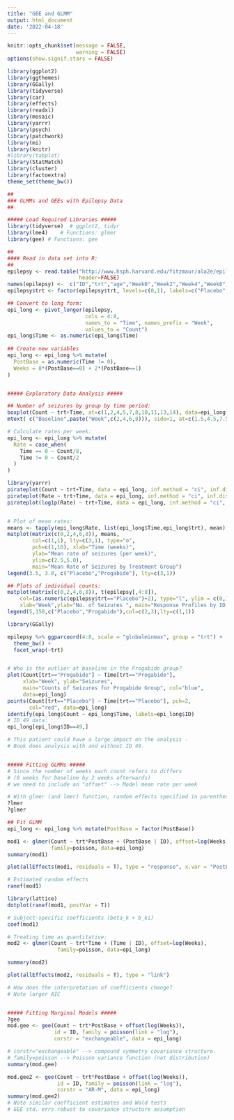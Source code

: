 ```yaml
---
title: "GEE and GLMM"
output: html_document
date: '2022-04-18'
---
```


```r
knitr::opts_chunk$set(message = FALSE,
                      warning = FALSE)
options(show.signif.stars = FALSE)

library(ggplot2)
library(ggthemes)
library(GGally)
library(tidyverse)
library(car)
library(effects)
library(readxl)
library(mosaic)
library(yarrr)
library(psych)
library(patchwork)
library(mi)
library(knitr)
#library(tabplot)
library(StatMatch)
library(cluster)
library(factoextra)
theme_set(theme_bw()) 
```


```r

##
### GLMMs and GEEs with Epilepsy Data
##

##### Load Required Libraries #####
library(tidyverse)  # ggplot2, tidyr
library(lme4)    # Functions: glmer
library(gee) # Functions: gee

##
#### Read in data set into R:
##
epilepsy <- read.table("http://www.hsph.harvard.edu/fitzmaur/ala2e/epilepsy.dat", 
                       header=FALSE)
names(epilepsy) <-	c("ID","trt","age","Week0","Week2","Week4","Week6","Week8")
epilepsy$trt <- factor(epilepsy$trt, levels=c(0,1), labels=c("Placebo","Progabide"))

## Convert to long form:
epi_long <- pivot_longer(epilepsy,
                         cols = 4:8,
                         names_to = "Time", names_prefix = "Week",
                         values_to = "Count")
epi_long$Time <- as.numeric(epi_long$Time)
  
## Create new variables
epi_long <- epi_long %>% mutate(
  PostBase = as.numeric(Time != 0),
  Weeks = 8*(PostBase==0) + 2*(PostBase==1)
)


##### Exploratory Data Analysis #####

## Number of seizures by group by time period:
boxplot(Count ~ trt+Time, at=c(1,2,4,5,7,8,10,11,13,14), data=epi_long, col=c("red","blue"), ylab="Number of Seizures", xlab="", names=rep(c("Plac","Prog"),5), main="Number of Seizures by Group and Week")
mtext( c("Baseline",paste("Week",c(2,4,6,8))), side=1, at=c(1.5,4.5,7.5,10.5,13.5), line=3 )

# Calculate rates per week:
epi_long <- epi_long %>% mutate(
  Rate = case_when(
    Time == 0 ~ Count/8,
    Time != 0 ~ Count/2
  )
)

library(yarrr)
pirateplot(Count ~ trt+Time, data = epi_long, inf.method = "ci", inf.disp = "line")
pirateplot(Rate ~ trt+Time, data = epi_long, inf.method = "ci", inf.disp = "line")
pirateplot(log1p(Rate) ~ trt+Time, data = epi_long, inf.method = "ci", inf.disp = "line")


# Plot of mean rates:
means <- tapply(epi_long$Rate, list(epi_long$Time,epi_long$trt), mean)
matplot(matrix(c(0,2,4,6,8)), means,
        col=c(1,1), lty=c(3,1), type="o",
        pch=c(1,16), xlab="Time (weeks)",
        ylab="Mean rate of seizures (per week)",
        ylim=c(2.5,5.0),
        main="Mean Rate of Seizures by Treatment Group")
legend(3.5, 3.0, c("Placebo","Progabide"), lty=c(3,1))

## Plots of individual counts:
matplot(matrix(c(0,2,4,6,8)), t(epilepsy[,4:8]),
	col=(as.numeric(epilepsy$trt=="Placebo")+2), type="l", ylim = c(0,180),
	xlab="Week",ylab="No. of Seizures ", main="Response Profiles by ID and Treatment")
legend(5,150,c("Placebo","Progabide"),col=c(2,3),lty=c(1,1))

library(GGally)

epilepsy %>% ggparcoord(4:8, scale = "globalminmax", group = "trt") +
  theme_bw() +
  facet_wrap(~trt)


# Who is the outlier at baseline in the Progabide group?
plot(Count[trt=="Progabide"] ~ Time[trt=="Progabide"],
     xlab="Week", ylab="Seizures",
     main="Counts of Seizures for Progabide Group", col="blue",
     data=epi_long)
points(Count[trt=="Placebo"] ~ Time[trt=="Placebo"], pch=2, 
       col="red", data=epi_long)
identify(epi_long$Count ~ epi_long$Time, labels=epi_long$ID)
# ID 49 data:
epi_long[epi_long$ID==49,]

# This patient could have a large impact on the analysis -
# Book does analysis with and without ID 49.


##### Fitting GLMMs #####
# Since the number of weeks each count refers to differs
# (8 weeks for baseline by 2 weeks afterwards)
# we need to include an "offset" --> Model mean rate per week

# With glmer (and lmer) function, random effects specified in parentheses:
?lmer
?glmer

## Fit GLMM
epi_long <- epi_long %>% mutate(PostBase = factor(PostBase))

mod1 <- glmer(Count ~ trt*PostBase + (PostBase | ID), offset=log(Weeks),
              family=poisson, data=epi_long)
summary(mod1)

plot(allEffects(mod1, residuals = T), type = "response", x.var = "PostBase") #Issues in scaling with offset in Poisson rate models

# Estimated random effects
ranef(mod1)

library(lattice)
dotplot(ranef(mod1, postVar = T))

# Subject-specific coefficients (beta_k + b_ki)
coef(mod1)

# Treating time as quantitative:
mod2 <- glmer(Count ~ trt*Time + (Time | ID), offset=log(Weeks),
	            family=poisson, data=epi_long)

summary(mod2)

plot(allEffects(mod2, residuals = T), type = "link")

# How does the interpretation of coefficients change?
# Note larger AIC


##### Fitting Marginal Models #####
?gee
mod.gee <- gee(Count ~ trt*PostBase + offset(log(Weeks)),
               id = ID, family = poisson(link = "log"), 
               corstr = "exchangeable", data = epi_long)

# corstr="exchangeable" --> compound symmetry covariance structure.
# family=poisson --> Poisson variance function (not distribution)
summary(mod.gee)

mod.gee2 <- gee(Count ~ trt*PostBase + offset(log(Weeks)),
                id = ID, family = poisson(link = "log"), 
                corstr = "AR-M", data = epi_long)
summary(mod.gee2)
# Note similar coefficient estimates and Wald tests
# GEE std. errs robust to covariance structure assumption
```
